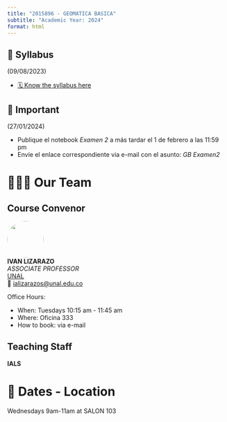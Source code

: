 ```yaml
---
title: "2015896 - GEOMATICA BASICA"
subtitle: "Academic Year: 2024"
format: html
---
```


::: {.callout-important collapse=false}
## 📢 Syllabus

(09/08/2023)

- [🗓️ Know the syllabus here](/2024/syllabus.qmd)

:::

::: {.callout-note collapse=false}
## 📢 Important

(27/01/2024)

- Publique el notebook *Examen 2* a más tardar el 1 de febrero a las 11:59 pm
- Envíe el enlace correspondiente via e-mail con el asunto: *GB Examen2*

:::


# 🧑🏻‍🏫 Our Team

::: {.panel-tabset}
## Course Convenor


![](/figures/people/ials.png){fig-align="left" fig-alt="Photo of IVAN LIZARAZO" style="object-fit: cover;width:6em;height:6em;border-radius: 50%;"}  
**IVAN LIZARAZO** <br/>
_ASSOCIATE PROFESSOR_ <br/>
[UNAL](#)</a><br/>
📧 [ializarazos@unal.edu.co](mailto:)

Office Hours: 

- When: Tuesdays 10:15 am - 11:45 am
- Where: Oficina 333
- How to book: via e-mail

## Teaching Staff

**IALS**


:::

# 📍 Dates - Location

Wednesdays 9am-11am at SALON 103
